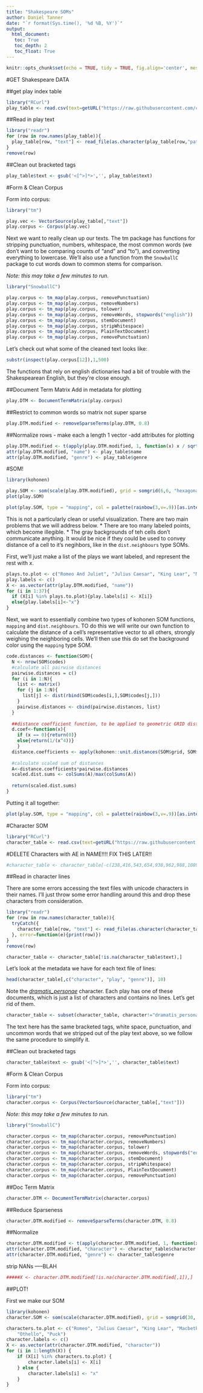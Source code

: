 ```yaml
---
title: "Shakespeare SOMs"
author: Daniel Tanner
date: "`r format(Sys.time(), '%d %B, %Y')`"
output:
  html_document:
   toc: True
   toc_depth: 2
   toc_float: True
---
```

```r
knitr::opts_chunk$set(echo = TRUE, tidy = TRUE, fig.align='center', message = FALSE, warning = FALSE)
```

#GET Shakespeare DATA

##get play index table
```r
library("RCurl")
play_table <- read.csv(text=getURL("https://raw.githubusercontent.com/clarkdatalabs/soms/master/Shakespeare_txt/play_table.csv"), sep=",", header=T, check.names = FALSE)
```

##Read in play text
```r
library("readr")
for (row in row.names(play_table)){
  play_table[row, "text"] <- read_file(as.character(play_table[row,"path"]) , locale(encoding = "UTF-16"))
}
remove(row)
```

##Clean out bracketed tags

```r
play_table$text <- gsub('<[^>]*>','', play_table$text)
```

#Form & Clean Corpus

Form into corpus:
```r
library("tm")

play.vec <- VectorSource(play_table[,"text"])
play.corpus <- Corpus(play.vec)
```

Next we want to really clean up our texts. The tm package has functions for stripping punctuation, numbers, whitespace, the most common words (we don't want to be comparing counts of "and" and "to"), and converting everything to lowercase. We'll also use a function from the `SnowballC` package to cut words down to common stems for comparison.

_Note: this may take a few minutes to run._
```r
library("SnowballC")

play.corpus <- tm_map(play.corpus, removePunctuation)
play.corpus <- tm_map(play.corpus, removeNumbers)
play.corpus <- tm_map(play.corpus, tolower)
play.corpus <- tm_map(play.corpus, removeWords, stopwords("english"))
play.corpus <- tm_map(play.corpus, stemDocument)
play.corpus <- tm_map(play.corpus, stripWhitespace)
play.corpus <- tm_map(play.corpus, PlainTextDocument)
play.corpus <- tm_map(play.corpus, removePunctuation)
```

Let's check out what some of the cleaned text looks like:
```r
substr(inspect(play.corpus[12]),1,500)
```

The functions that rely on english dictionaries had a bit of trouble with the Shakespearean English, but they're close enough.

##Document Term Matrix
Add in metadata for plotting

```r
play.DTM <- DocumentTermMatrix(play.corpus)
```

##Restrict to common words
so matrix not super sparse

```r
play.DTM.modified <- removeSparseTerms(play.DTM, 0.8)
```


##Normalize rows
- make each a length 1 vector
-add attributes for plotting
```r
play.DTM.modified <- t(apply(play.DTM.modified, 1, function(x) x / sqrt(sum(x^2)) ))
attr(play.DTM.modified, "name") <- play_table$name
attr(play.DTM.modified, "genre") <- play_table$genre

```



#SOM!

```r
library(kohonen)

play.SOM <- som(scale(play.DTM.modified), grid = somgrid(6,6, "hexagonal"),  toroidal = FALSE)
plot(play.SOM)
```

```r
plot(play.SOM, type = "mapping", col = palette(rainbow(3,v=.9))[as.integer(attr(play.DTM.modified, "genre"))], bgcol = "lightgray", labels = attr(play.DTM.modified, "name"))
```


This is not a particularly clean or useful visualization. There are two main problems that we will address below.
* There are too many labeled points, which become illegible.
* The gray backgrounds of teh cells don't communicate anything. It would be nice if they could be used to convey distance of a cell to it's negihbors, like in the `dist.neighbours` type SOMs.

First, we'll just make a list of the plays we want labeled, and represent the rest with *x*.

```r
plays.to.plot <- c("Romeo And Juliet", "Julius Caesar", "King Lear", "Macbeth", "Othello, the Moor of Venice", "The Tragedy of King Richard II", "The Tragedy of King Richard III", "The Tempest", "The Taming of the Shrew")
play.labels <- c()
X <- as.vector(attr(play.DTM.modified, "name"))
for (i in 1:37){
  if (X[i] %in% plays.to.plot){play.labels[i] <- X[i]}
  else{play.labels[i]<-"x"}
}
```

Next, we want to essentially combine two types of kohonen SOM functions, `mapping` and `dist.neighbours`. TO do this we will write our own function to calculate the distance of a cell's representative vector to all others, strongly weighing the neighboring cells. We'll then use this do set the background color using the `mapping` type SOM.

```r
code.distances <- function(SOM){
  N <- nrow(SOM$codes)
  #calculate all pairwise distances
  pairwise.distances = c()
  for (i in 1:N){
    list <- matrix()
    for (j in 1:N){
      list[j] <- dist(rbind(SOM$codes[i,],SOM$codes[j,]))
    }
    pairwise.distances <- cbind(pairwise.distances, list)
  }
  
  ##distance coefficient function, to be applied to geometric GRID distances
  d.coef<-function(x){
    if (x == 0){return(0)}
    else{return(1/(x^4))}
    }
  distance.coefficients <- apply(kohonen::unit.distances(SOM$grid, SOM$toroidal),c(1,2),d.coef)
  
  #calculate scaled sum of distances
  A<-distance.coefficients*pairwise.distances
  scaled.dist.sums <- colSums(A)/max(colSums(A))
  
  return(scaled.dist.sums)
}
```

Putting it all together:

```r
plot(play.SOM, type = "mapping", col = palette(rainbow(3,v=.9))[as.integer(attr(play.DTM.modified, "genre"))], bgcol = hsv(h=0,s=0,v=code.distances(play.SOM)), labels = play.labels)
```



#Character SOM

```r
library("RCurl")
character_table <- read.csv(text=getURL("https://raw.githubusercontent.com/clarkdatalabs/soms/master/Shakespeare_txt/character_table.csv"), sep=",", header=T, check.names = FALSE, stringsAsFactors = FALSE)
```

#DELETE Characters with AE in NAME!!!!
FIX THIS LATER!!

```r
#character_table <- character_table[-c(238,416,543,654,938,962,988,1089,1323),]
```



##Read in character lines

There are some errors accessing the text files with unicode characters in their names. I'll just throw some error handling around this and drop these characters from consideration.

```r
library("readr")
for (row in row.names(character_table)){
  tryCatch({
    character_table[row, "text"] <- read_file(as.character(character_table[row,"path"]) , locale(encoding = "UTF-16"))
  }, error=function(e){print(row)})
}
remove(row)
```

```r
character_table <- character_table[!is.na(character_table$text),]
```


Let's look at the metadata we have for each text file of lines:

```r
head(character_table[,c("character", "play", "genre")], 10)
```

Note the [*dramatis_personae*](https://en.wikipedia.org/wiki/Dramatis_person%C3%A6) character. Each play has one of these documents, which is just a list of characters and contains no lines. Let's get rid of them.

```r
character_table <- subset(character_table, character!="dramatis_personae")
```


The text here has the same bracketed tags, white space, punctuation, and uncommon words that we stripped out of the play text above, so we follow the same procedure to simplify it.

##Clean out bracketed tags

```r
character_table$text <- gsub('<[^>]*>','', character_table$text)
```

#Form & Clean Corpus

Form into corpus:
```r
library("tm")
character.corpus <- Corpus(VectorSource(character_table[,"text"]))
```

_Note: this may take a few minutes to run._
```r
library("SnowballC")

character.corpus <- tm_map(character.corpus, removePunctuation)
character.corpus <- tm_map(character.corpus, removeNumbers)
character.corpus <- tm_map(character.corpus, tolower)
character.corpus <- tm_map(character.corpus, removeWords, stopwords("english"))
character.corpus <- tm_map(character.corpus, stemDocument)
character.corpus <- tm_map(character.corpus, stripWhitespace)
character.corpus <- tm_map(character.corpus, PlainTextDocument)
character.corpus <- tm_map(character.corpus, removePunctuation)
```



##Doc Term Matrix

```r
character.DTM <- DocumentTermMatrix(character.corpus)
```


##Reduce Sparseness

```r
character.DTM.modified <- removeSparseTerms(character.DTM, 0.8)
```

##Normalize

```r
character.DTM.modified <- t(apply(character.DTM.modified, 1, function(x) x/sqrt(sum(x^2))))
attr(character.DTM.modified, "character") <- character_table$character
attr(character.DTM.modified, "genre") <- character_table$genre
```

strip NANs -----BLAH
```r
#####X <- character.DTM.modified[!is.na(character.DTM.modified[,1]),]
```


##PLOT!

First we make our SOM
```r
library(kohonen)
character.SOM <- som(scale(character.DTM.modified), grid = somgrid(30, 30, "hexagonal"), toroidal = FALSE)
```

```r
characters.to.plot <- c("Romeo", "Julius Caesar", "King Lear", "Macbeth", 
    "Othello", "Puck")
character.labels <- c()
X <- as.vector(attr(character.DTM.modified, "character"))
for (i in 1:length(X)) {
    if (X[i] %in% characters.to.plot) {
        character.labels[i] <- X[i]
    } else {
        character.labels[i] <- "x"
    }
}

```


